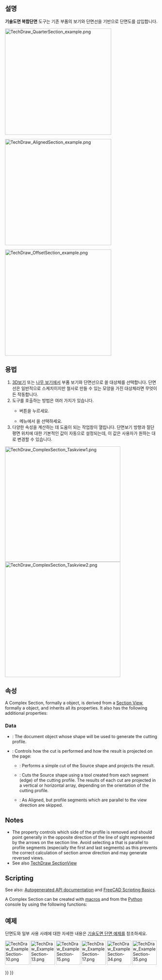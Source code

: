 <languages/>

{{Docnav
|[[TechDraw_SectionView/ko|단면도]]
|[[TechDraw_DetailView/ko|상세도]]
|[[TechDraw_Workbench/ko|기술도면 작업대]]
|IconL=TechDraw_SectionView.svg
|IconR=TechDraw_DetailView.svg
|IconC=Workbench_TechDraw.svg
}}

{{GuiCommand
|Name=기술도면 복합단면
|MenuLocation=기술도면 → 기술도면 보기 → 복합단면 삽입
|Workbenches=[[TechDraw_Workbench|TechDraw]]
|Version=0.21
|SeeAlso=[[TechDraw_SectionView/ko|기술도면 단면]], [[TechDraw_View/ko|기술도면 보기]]
}}

<span id="Description"></span>
==설명==

'''기술도면 복합단면''' 도구는 기존 부품의 보기와 단면선을 기반으로 단면도를 삽입합니다. 

[[Image:TechDraw_QuarterSection_example.png|350px]]
{{Caption|복합단면 도구로 만든 1/4 단면도}}

[[Image:TechDraw_AlignedSection_example.png|350px]]
{{Caption|복합단면 도구로 만든 정렬된 단면도}}

[[Image:TechDraw_OffsetSection_example.png|350px]]
{{Caption|복합단면 도구로 만든 계단 단면도}}

<span id="Usage"></span>
== 용법 ==

# [[3D_view/ko|3D보기]] 또는 [[Tree_view/ko|나무 보기]]에서 부품 보기와 단면선으로 쓸 대상체를 선택합니다. 단면선은 일반적으로 스케치이지만 철사로 만들 수 있는 모양을 가진 대상체라면 무엇이든 작동합니다.
# 도구를 호출하는 방법은 여러 가지가 있습니다.
#* {{Button|[[Image:TechDraw_ComplexSection.svg|16px]] [[TechDraw_ComplexSection/ko|복합단면 삽입]]}} 버튼을 누르세요.
#* 메뉴에서 {{MenuCommand|기술도면 → 기술도면 보기 → [[Image:TechDraw_ComplexSection.svg|16px]] 복합단면 삽입}}을 선택하세요.
# 다양한 속성을 계산하는 데 도움이 되는 작업창이 열립니다. 단면보기 방향과 절단평면 위치에 대한 기본적인 값이 자동으로 설정되는데, 이 값은 사용자가 원하는 대로 변경할 수 있습니다.

[[Image:TechDraw_ComplexSection_Taskview1.png|x380px]]
[[Image:TechDraw_ComplexSection_Taskview2.png|x380px]]

<span id="Properties"></span>
==속성==

A Complex Section, formally a {{Incode|TechDraw::DrawComplexSection}} object, is derived from a [[TechDraw_SectionView#Properties|Section View]], formally a {{Incode|TechDraw::DrawViewSection}} object, and inherits all its properties. It also has the following additional properties:

=== Data ===

{{TitleProperty|Cutting Tool}}

* {{PropertyData|Cutting Tool Wire Object}}: The document object whose shape will be used to generate the cutting profile.
* {{PropertyData|Projection Strategy}}: Controls how the cut is performed and how the result is projected on the page:
** {{Value|Offset}}: Performs a simple cut of the Source shape and projects the result.
** {{Value|Aligned}}: Cuts the Source shape using a tool created from each segment (edge) of the cutting profile. The results of each cut are projected in a vertical or horizontal array, depending on the orientation of the cutting profile.
** {{Value|NoParallel}}: As Aligned, but profile segments which are parallel to the view direction are skipped.

== Notes ==

* The [[TechDraw_SectionView#Data|{{PropertyData|Section Normal|Vector}}]] property controls which side of the profile is removed and should point generally in the opposite direction of the line of sight represented by the arrows on the section line. Avoid selecting a {{PropertyData|Section Normal|Vector}} that is parallel to profile segments (especially the first and last segments) as this prevents the correct calculation of section arrow direction and may generate reversed views.
* See also [[TechDraw_SectionView#Notes|TechDraw SectionView]]

== Scripting ==

See also: [https://freecad.github.io/SourceDoc/ Autogenerated API documentation] and [[FreeCAD_Scripting_Basics|FreeCAD Scripting Basics]].

A Complex Section can be created with [[Macros|macros]] and from the [[Python|Python]] console by using the following functions:

{{Code|code=
doc = FreeCAD.ActiveDocument
box = doc.Box
profile = doc.Sketch
page = doc.Page

view = doc.addObject("TechDraw::DrawViewPart", "View")
page.addView(view)
view.Source = box
view.Direction = (0, 0, 1)

section = doc.addObject("TechDraw::DrawComplexSection", "ComplexSection")
page.addView(section)
section.BaseView = view
section.CuttingToolWireObject = profile
section.Direction = (0, 1, 0)
section.SectionNormal = (-1, 0, 0)
}}

<span id="Examples"></span>
==예제==

단면도와 일부 사용 사례에 대한 자세한 내용은 [[TechDraw_Section_Examples/ko|기술도면 단면 예제]]를 참조하세요.

[[Image:TechDraw_ExampleSection-10.png|80px|link=]]
[[Image:TechDraw_ExampleSection-13.png|80px|link=]]
[[Image:TechDraw_ExampleSection-15.png|80px|link=]]
[[Image:TechDraw_ExampleSection-17.png|80px|link=]]
[[Image:TechDraw_ExampleSection-34.png|80px|link=]]
[[Image:TechDraw_ExampleSection-35.png|80px|link=]]
 


{{Docnav
|[[TechDraw_SectionView/ko|단면도]]
|[[TechDraw_DetailView/ko|상세도]]
|[[TechDraw_Workbench/ko|기술도면 작업대]]
|IconL=TechDraw_SectionView.svg
|IconR=TechDraw_DetailView.svg
|IconC=Workbench_TechDraw.svg
}}

{{TechDraw Tools navi{{#translation:}}}}
{{Userdocnavi{{#translation:}}}}
